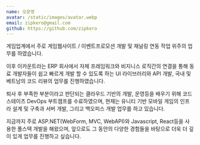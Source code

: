 ```yaml
---
name: 오문영
avatar: /static/images/avatar.webp
email: zipkero@gmail.com
github: https://github.com/zipkero
---
```


게임업계에서 주로 게임웹사이트 / 이벤트프로모션 개발 및 채널링 연동 작업 위주의 업무를 하였습니다.

이후 이카운트라는 ERP 회사에서 자체 프레임워크와 비지니스 로직간의 연결을 통해
동료 개발자들이 쉽고 빠르게 개발 할 수 있도록 하는 UI 라이브러리와 API 개발, 국내 및 베트남의
코드 리뷰의 업무를 진행하였습니다.

퇴사 후 부족한 부분이라고 판단되는 클라우드 기반의 개발, 운영등을 배우기 위해
코드스테이츠 DevOps 부트캠프를 수료하였으며, 현재는 유니티 기반 모바일 게임의
인프라 설계 및 구축과 서버 개발, 그리고 백오피스 개발 업무를 하고 있습니다.

지금까지 주로 ASP.NET(WebForm, MVC, WebAPI)와 Javascript, React등을 사용한
풀스택 개발을 해왔으며, 앞으로도 그 동안의 다양한 경험들을 바탕으로 더욱 더 깊이 있게
업무를 진행하고 싶습니다.
